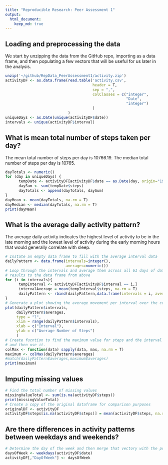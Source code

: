 ```yaml
---
title: "Reproducible Research: Peer Assessment 1"
output: 
  html_document:
    keep_md: true
---
```



## Loading and preprocessing the data
We start by unzipping the data from the GitHub repo, importing as a data frame,
and then populating a few vectors that will be useful for us later in the analysis.
```r
unzip('~/github/RepData_PeerAssessment1/activity.zip')
activityDF <- as.data.frame(read.table('activity.csv',
                                       header = T,
                                       sep = ",",
                                       colClasses = c("integer",
                                                      "Date",
                                                      "integer")
                                       )
                            )
uniqueDays <- as.Date(unique(activityDF$date))
intervals <- unique(activityDF$interval)
```


## What is mean total number of steps taken per day?
The mean total number of steps per day is 10766.19.
The median total number of steps per day is 10765.
```r
dayTotals <- numeric()
for (day in uniqueDays) {
      tempDate <- activityDF[activityDF$date == as.Date(day, origin="1970-01-01"),]
      daySum <- sum(tempDate$steps)
      dayTotals <- append(dayTotals, daySum)
}
dayMean <- mean(dayTotals, na.rm = T)
dayMedian <- median(dayTotals, na.rm = T)
print(dayMean)
```


## What is the average daily activity pattern?
The average daily activity indicates the highest level of activity to be in the late
morning and the lowest level of activity during the early morning hours that would
generally correlate with sleep.

```r
# Instate an empty data frame to fill with the average interval data
dailyPattern <- data.frame(intervals=integer(),
                           averages=numeric())
# Loop through the intervals and average them across all 61 days of data. Append
# results to the data frame from above
for (i in intervals){
      tempInterval <- activityDF[activityDF$interval == i,]
      intervalAverage = mean(tempInterval$steps, na.rm = T)
      dailyPattern <- rbind(dailyPattern,data.frame(intervals = i, averages = intervalAverage))
}
# Generate a plot showing the average movement per interval over the course of the day
plot(dailyPattern$intervals,
     dailyPattern$averages,
     type = "l",
     xlim = range(dailyPattern$intervals),
     xlab = c("Interval"),
     ylab = c("Average Number of Steps")
     )
# Create fucntion to find the maximum value for steps and the interval referenced,
# and then use it.
colMax <- function(data) sapply(data, max, na.rm = T)
maximum <- colMax(dailyPattern$averages)
#match(dailyPattern$averages,maximum$averages)
print(maximum)
```


## Imputing missing values
```r
# Find the total number of missing values
missingValueTotal <- sum(is.na(activityDF$steps))
print(missingValueTotal)
# Create a copy of the original dataframe for comparison purposes
originalDF <- activityDF
activityDF$steps[is.na(activityDF$steps)] = mean(activityDF$steps, na.rm = T)

```

## Are there differences in activity patterns between weekdays and weekends?
```r
# Determine the day of the week and then merge that vectory with the primary data frame
daysOfWeek <- weekdays(activityDF$date)
activityDF[,"DayOfWeek"] <- daysOfWeek

```
